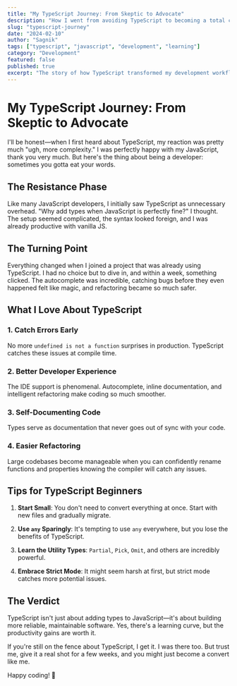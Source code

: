 ```yaml
---
title: "My TypeScript Journey: From Skeptic to Advocate"
description: "How I went from avoiding TypeScript to becoming a total convert"
slug: "typescript-journey"
date: "2024-02-10"
author: "Sagnik"
tags: ["typescript", "javascript", "development", "learning"]
category: "Development"
featured: false
published: true
excerpt: "The story of how TypeScript transformed my development workflow and why I think every JavaScript developer should give it a shot."
---
```


# My TypeScript Journey: From Skeptic to Advocate

I'll be honest—when I first heard about TypeScript, my reaction was pretty much "ugh, more complexity." I was perfectly happy with my JavaScript, thank you very much. But here's the thing about being a developer: sometimes you gotta eat your words.

## The Resistance Phase

Like many JavaScript developers, I initially saw TypeScript as unnecessary overhead. "Why add types when JavaScript is perfectly fine?" I thought. The setup seemed complicated, the syntax looked foreign, and I was already productive with vanilla JS.

## The Turning Point

Everything changed when I joined a project that was already using TypeScript. I had no choice but to dive in, and within a week, something clicked. The autocomplete was incredible, catching bugs before they even happened felt like magic, and refactoring became so much safer.

## What I Love About TypeScript

### 1. Catch Errors Early
No more `undefined is not a function` surprises in production. TypeScript catches these issues at compile time.

### 2. Better Developer Experience
The IDE support is phenomenal. Autocomplete, inline documentation, and intelligent refactoring make coding so much smoother.

### 3. Self-Documenting Code
Types serve as documentation that never goes out of sync with your code.

### 4. Easier Refactoring
Large codebases become manageable when you can confidently rename functions and properties knowing the compiler will catch any issues.

## Tips for TypeScript Beginners

1. **Start Small**: You don't need to convert everything at once. Start with new files and gradually migrate.

2. **Use `any` Sparingly**: It's tempting to use `any` everywhere, but you lose the benefits of TypeScript.

3. **Learn the Utility Types**: `Partial`, `Pick`, `Omit`, and others are incredibly powerful.

4. **Embrace Strict Mode**: It might seem harsh at first, but strict mode catches more potential issues.

## The Verdict

TypeScript isn't just about adding types to JavaScript—it's about building more reliable, maintainable software. Yes, there's a learning curve, but the productivity gains are worth it.

If you're still on the fence about TypeScript, I get it. I was there too. But trust me, give it a real shot for a few weeks, and you might just become a convert like me.

Happy coding! 🚀 